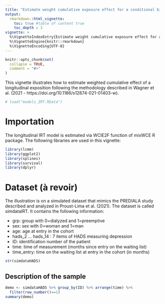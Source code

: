 ---
title: "Estimate weight cumulative exposure effect for a conditional binary outcome"
output: 
  rmarkdown::html_vignette:
    toc: true #table of content true
    toc_depth : 3
vignette: >
  %\VignetteIndexEntry{Estimate weight cumulative exposure effect for a conditional binary outcome}
  %\VignetteEngine{knitr::rmarkdown}
  %\VignetteEncoding{UTF-8}
---

```{r setup, include = FALSE}
knitr::opts_chunk$set(
  collapse = TRUE,
  comment = "#>"
)
```


This vignette illustrates how to estimate  weighted cumulative effect of a longitudinal exposition following the methodology described in Wagner et al. (2021 - https://doi.org/10.1186/s12874-021-01403-w). 

```{r, results='hide',message=FALSE,warning=FALSE, echo=FALSE}
# load("models_IRT.RData")
```
# Importation

The longitudinal IRT model is estimated via WCIE2F function of mixWCE R package. 
The following libraries are used in this vignette:

```{r,message=F}
library(lcmm)
library(ggplot2)
library(splines)
library(survival)
library(dplyr)
```



# Dataset (à revoir)

The illustration is on a simulated dataset that mimics the PREDIALA study described and analyzed in Proust-Lima et al. (2021). The dataset is called simdataIRT. It contains the following information:

- grp: group with 0=dialyzed and 1=preemptive
- sex: sex with 0=woman and 1=man
- age: age at entry in the cohort
- hads_2 ... hads_14 : 7 items of HADS measuring depression
- ID: identification number of the patient
- time: time of measurement (months since entry on the waiting list)
- time_entry: time on the waiting list at entry in the cohort (in months)

```{r}
str(simdataHADS)
```

## Description of the sample

```{r}
demo <- simdataHADS %>% group_by(ID) %>% arrange(time) %>%
  filter(row_number()==1)
summary(demo)
```


